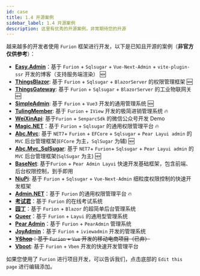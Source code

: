 ```yaml
---
id: case
title: 1.4 开源案例
sidebar_label: 1.4 开源案例
description: 这里有优秀的开源案例，非常期待您的开源
---
```


越来越多的开发者使用 `Furion` 框架进行开发，以下是已知且开源的案例（**非官方仅供参考**）：

- **[Easy.Admin](https://gitee.com/miss_you/easy-admin)**：基于 `Furion` + `Sqlsugar` + `Vue-Next-Admin` + `vite-plugin-ssr` 开发的博客（支持服务端渲染） 🆕
- **[ThingsBlazor](https://gitee.com/diego2098/ThingsBlazor)**: 基于 `Furion` + `Sqlsugar` + `BlazorServer` 的权限管理框架 🆕
- **[ThingsGateway](https://gitee.com/diego2098/ThingsGateway)**: 基于 `Furion` + `Sqlsugar` + `BlazorServer` 的工业物联网关 🆕
- **[SimpleAdmin](https://gitee.com/zxzyjs/SimpleAdmin)**: 基于 `Furion` + `Vue3` 开发的通用管理系统 🆕
- **[TulingMember](https://gitee.com/a106_admin/tuling-member)**: 基于 `Furion` + `IView` 开发的极简进销管理系统 🔥
- **[WeiXinApi](https://gitee.com/huguodong520/weixinapi)**: 基于`Furion` + `SenparcSdk` 的微信公众号开发 Demo
- **[Magic.NET](https://gitee.com/zhengguojing/magic-net)**：基于 `Furion` + `Sqlsugar` 的通用权限管理平台 🔥
- **[Abc.Mvc](https://gitee.com/co1024/AbcMvc)**: 基于 `NET7`+ `Furion` + `EFCore` + `Sqlsugar` + `Pear Layui admin` 的 `MVC` 后台管理框架(`EFCore` 为主，`SqlSugar` 为辅) 🆕
- **[Abc.Mvc_SqlSugar](https://gitee.com/co1024/abcmvc_sqlsugar)**: 基于 `NET7`+ `Furion`+ `Sqlsugar` + `Pear Layui admin` 的 `MVC` 后台管理框架(`SqlSugar` 为主) 🆕
- **[BaseNet](https://gitee.com/wg_jianghai/base-net)**: 基于`Furion` + `Pear Admin Layui` 快速开发基础框架，包含前端、后台权限控制，到手即用
- **[NiuPi](https://gitee.com/GionConnection/niupi-free)**: 基于 `Furion` + `Sqlsugar` + `Vue-Next-Admin` 细粒度权限控制的快速开发框架
- **[Admin.NET](https://gitee.com/zuohuaijun/Admin.NET)**：基于 `Furion` 的通用权限管理平台 🔥
- **[考试君](https://gitee.com/pig0224/ExamKing)**：基于 `Furion` 的在线考试系统
- **[园丁](https://gitee.com/hgflydream/Gardener)**：基于 `Furion` + `Blazor` 的超简单后台管理系统
- **[Queer](https://gitee.com/songzhidan/queer)**：基于 `Furion` + `Layui` 的通用型管理系统
- **[Pear Admin](https://gitee.com/pear-admin/pear-admin-furion)**：基于 `Furion` + `PearAdmin` 管理系统
- **[JoyAdmin](https://gitee.com/a106_admin/joy-admin)**：基于 `Furion` + `iviewadmin` 开发的管理系统
- ~~**[YShop](https://gitee.com/yell-run/yshop)**：基于 `Furion` + `Vue` 开发的移动电商项目（已弃）~~
- **[Vboot](https://gitee.com/zsvg/vboot-net)**: 基于 `Furion` + `Vben` 开发的快速开发管理平台

如果您使用了 `Furion` 进行项目开发，可以告诉我们，点击底部的 `Edit this page` 进行编辑添加。
